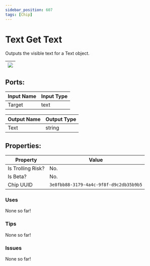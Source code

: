 ```yaml
---
sidebar_position: 607
tags: [Chip]
---
```


# Text Get Text


Outputs the visible text for a Text object.

| ![](https://images-ext-2.discordapp.net/external/MPmIaQzlEPmgGWlgi-WxBBXt0Bjv_zWPkg1y1f_sy3s/https/www.recroomcircuits.com/image/circuit/absolute-value?width=206&height=108) |
|-----|

## Ports:

| Input Name | Input Type |
|-----------|-----------|
| Target | text |

| Output Name | Output Type |
|-----------|-----------|
| Text | string |

## Properties:

| Property  | Value |
|-------------------|-----------|
| Is Trolling Risk? | No. |
| Is Beta? | No. |
| Chip UUID | `3e8fbb88-3179-4a4c-9f8f-d9c2db35b9b5` |

### Uses

None so far!

### Tips

None so far!

### Issues

None so far!